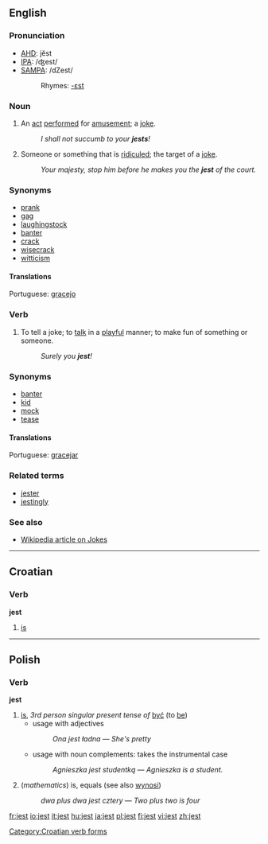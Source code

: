 ==English==

===Pronunciation===
*[[w:AHD|AHD]]: jĕst
*[[w:IPA|IPA]]: /ʤest/
*[[w:SAMPA|SAMPA]]: /dZest/
*:Rhymes: [[Rhymes:English:-ɛst|-ɛst]]

===Noun===
{{en-noun}}

# {{archaic}} An [[act]] [[perform]]ed for [[amusement]]; a [[joke]].
#:''I shall not succumb to your '''jests'''!''
# {{obsolete}} Someone or something that is [[ridicule]]d; the target of a [[joke]].
#:''Your majesty, stop him before he makes you the '''jest''' of the court.''

===Synonyms===
* [[prank]]
* [[gag]]
* [[laughingstock]]
* [[banter]]
* [[crack]]
* [[wisecrack]]
* [[witticism]]

====Translations====
{{rfc-trans}}
{{top}}
Portuguese: [[gracejo]] {{m}}
{{mid}}
{{bottom}}

===Verb===
{{en-verb}}

# {{archaic}} To tell a joke; to [[talk]] in a [[playful]] manner; to make fun of something or someone.  <!--transitive and intransitive-->
#:''Surely you '''jest'''!''

===Synonyms===
* [[banter]]
* [[kid]]
* [[mock]]
* [[tease]]

====Translations====
{{top}}
Portuguese: [[gracejar]] {{m}}
{{mid}}
{{bottom}}

===Related terms===
* [[jester]]
* [[jestingly]]

===See also===
* [http://en.wikipedia.org/wiki/Jest Wikipedia article on Jokes]

----

==Croatian==

===Verb===
'''jest'''

# [[is]]

----

==Polish==

===Verb===
'''jest'''

# [[is]], ''3rd person singular present tense of'' [[być]] (to [[be]])
#* usage with adjectives
#*: ''Ona jest ładna'' &mdash; ''She's pretty''
#* usage with noun complements: takes the instrumental case 
#*: ''Agnieszka jest studentką'' &mdash; ''Agnieszka is a student.''
# (''mathematics'') is, equals (see also [[wynosi]])
#: ''dwa plus dwa jest cztery'' &mdash; ''Two plus two is four''

[[Category:Croatian verb forms]]

[[fr:jest]]
[[io:jest]]
[[it:jest]]
[[hu:jest]]
[[ja:jest]]
[[pl:jest]]
[[fi:jest]]
[[vi:jest]]
[[zh:jest]]